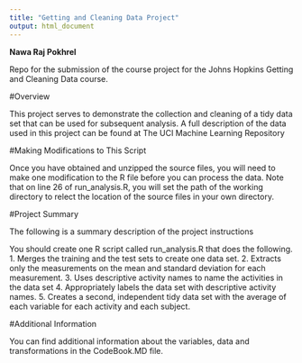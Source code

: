 ```yaml
---
title: "Getting and Cleaning Data Project"
output: html_document
---
```


**Nawa Raj Pokhrel**

Repo for the submission of the course project for the Johns Hopkins Getting and Cleaning Data course.

#Overview

This project serves to demonstrate the collection and cleaning of a tidy data set that can be used for subsequent analysis. A full description of the data used in this project can be found at The UCI Machine Learning Repository


#Making Modifications to This Script

Once you have obtained and unzipped the source files, you will need to make one modification to the R file before you can process the data. Note that on line 26 of run_analysis.R, you will set the path of the working directory to relect the location of the source files in your own directory.

#Project Summary

The following is a summary description of the project instructions

You should create one R script called run_analysis.R that does the following. 1. Merges the training and the test sets to create one data set. 2. Extracts only the measurements on the mean and standard deviation for each measurement. 3. Uses descriptive activity names to name the activities in the data set 4. Appropriately labels the data set with descriptive activity names. 5. Creates a second, independent tidy data set with the average of each variable for each activity and each subject.

#Additional Information

You can find additional information about the variables, data and transformations in the CodeBook.MD file.